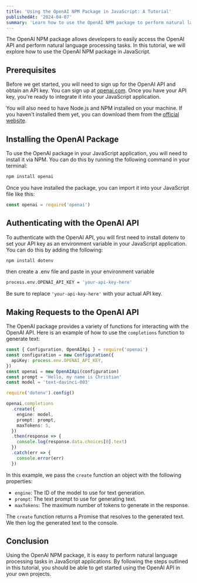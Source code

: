 ```yaml
---
title: 'Using the OpenAI NPM Package in JavaScript: A Tutorial'
publishedAt: '2024-04-07'
summary: 'Learn how to use the OpenAI NPM package to perform natural language processing tasks in JavaScript applications.'
---
```


The OpenAI NPM package allows developers to easily access the OpenAI API and perform natural language processing tasks. In this tutorial, we will explore how to use the OpenAI NPM package in JavaScript.

## Prerequisites

Before we get started, you will need to sign up for the OpenAI API and obtain an API key. You can sign up at [openai.com](https://openai.com/). Once you have your API key, you're ready to integrate it into your JavaScript application.

You will also need to have Node.js and NPM installed on your machine. If you haven't installed them yet, you can download them from the [official website](https://nodejs.org/en/).

## Installing the OpenAI Package

To use the OpenAI package in your JavaScript application, you will need to install it via NPM. You can do this by running the following command in your terminal:

```bash
npm install openai
```

Once you have installed the package, you can import it into your JavaScript file like this:

```ts
const openai = require('openai')
```

## Authenticating with the OpenAI API

To authenticate with the OpenAI API, you will first need to install dotenv to set your API key as an environment variable in your JavaScript application. You can do this by adding the following:

```bash
npm install dotenv
```

then create a .env file and paste in your environment variable

```bash
process.env.OPENAI_API_KEY = 'your-api-key-here'
```

Be sure to replace `'your-api-key-here'` with your actual API key.

## Making Requests to the OpenAI API

The OpenAI package provides a variety of functions for interacting with the OpenAI API. Here is an example of how to use the `completions` function to generate text:

```ts
const { Configuration, OpenAIApi } = require('openai')
const configuration = new Configuration({
  apiKey: process.env.OPENAI_API_KEY,
})
const openai = new OpenAIApi(configuration)
const prompt = 'Hello, my name is Christian'
const model = 'text-davinci-003'

require('dotenv').config()

openai.completions
  .create({
    engine: model,
    prompt: prompt,
    maxTokens: 5,
  })
  .then(response => {
    console.log(response.data.choices[0].text)
  })
  .catch(err => {
    console.error(err)
  })
```

In this example, we pass the `create` function an object with the following properties:

- `engine`: The ID of the model to use for text generation.
- `prompt`: The text prompt to use for generating text.
- `maxTokens`: The maximum number of tokens to generate in the response.

The `create` function returns a Promise that resolves to the generated text. We then log the generated text to the console.

## Conclusion

Using the OpenAI NPM package, it is easy to perform natural language processing tasks in JavaScript applications. By following the steps outlined in this tutorial, you should be able to get started using the OpenAI API in your own projects.
